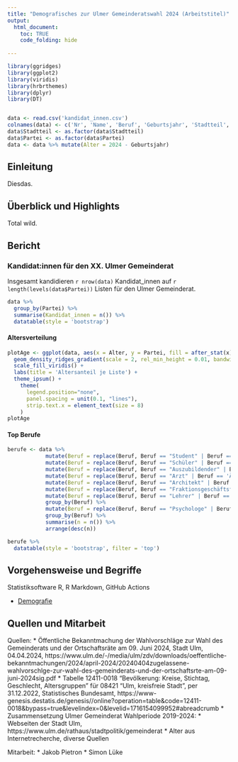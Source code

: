```yaml
---
title: "Demografisches zur Ulmer Gemeinderatswahl 2024 (Arbeitstitel)"
output:
  html_document:
    toc: TRUE
    code_folding: hide
    
---
```


```r
library(ggridges)
library(ggplot2)
library(viridis)
library(hrbrthemes)
library(dplyr)
library(DT)


data <- read.csv('kandidat_innen.csv')
colnames(data) <- c('Nr', 'Name', 'Beruf', 'Geburtsjahr', 'Stadtteil', 'Partei')
data$Stadtteil <- as.factor(data$Stadtteil)
data$Partei <- as.factor(data$Partei)
data <- data %>% mutate(Alter = 2024 - Geburtsjahr)

```

## Einleitung

Diesdas.


## Überblick und Highlights

Total wild.


## Bericht

### Kandidat:innen für den XX. Ulmer Gemeinderat

Insgesamt kandidieren `r nrow(data)` Kandidat_innen auf `r length(levels(data$Partei))` Listen für den Ulmer Gemeinderat.

```r

data %>%
  group_by(Partei) %>%
  summarise(Kandidat_innen = n()) %>%
  datatable(style = 'bootstrap')

```

#### Altersverteilung

```r

plotAge <- ggplot(data, aes(x = Alter, y = Partei, fill = after_stat(x))) +
  geom_density_ridges_gradient(scale = 2, rel_min_height = 0.01, bandwidth = 4) +
  scale_fill_viridis() +
  labs(title = 'Altersanteil je Liste') +
  theme_ipsum() +
    theme(
      legend.position="none",
      panel.spacing = unit(0.1, "lines"),
      strip.text.x = element_text(size = 8)
    )
plotAge
```


#### Top Berufe

```r

berufe <- data %>%
            mutate(Beruf = replace(Beruf, Beruf == "Student" | Beruf == 'Studentin', "Student_in")) %>%
            mutate(Beruf = replace(Beruf, Beruf == "Schüler" | Beruf == 'Schülerin', "Schüler_in")) %>%
            mutate(Beruf = replace(Beruf, Beruf == "Auszubildender" | Beruf == 'Auszubildende', "Auszubildende_r")) %>%
            mutate(Beruf = replace(Beruf, Beruf == "Arzt" | Beruf == 'Ärztin', "Ärzt_in")) %>%
            mutate(Beruf = replace(Beruf, Beruf == "Architekt" | Beruf == 'Architektin', "Architekt_in")) %>%
            mutate(Beruf = replace(Beruf, Beruf == "Fraktionsgeschäftsführer" | Beruf == 'Fraktionsgeschäftsführerin', "Fraktionsgeschäftsführer_in")) %>%
            mutate(Beruf = replace(Beruf, Beruf == "Lehrer" | Beruf == 'Lehrerin', "Lehrer_in")) %>%
            group_by(Beruf) %>%
            mutate(Beruf = replace(Beruf, Beruf == "Psychologe" | Beruf == 'Psychologin', "Psycholog_in")) %>%
            group_by(Beruf) %>%
            summarise(n = n()) %>%
            arrange(desc(n))

berufe %>%
  datatable(style = 'bootstrap', filter = 'top')
```

## Vorgehensweise und Begriffe

Statistiksoftware R, R Markdown, GitHub Actions

* [Demografie](https://www.bpb.de/kurz-knapp/lexika/das-junge-politik-lexikon/320066/demografie)


## Quellen und Mitarbeit

Quellen:
* Öffentliche Bekanntmachung der Wahlvorschläge zur Wahl des Gemeinderats und der Ortschaftsräte am 09. Juni 2024, Stadt Ulm, 04.04.2024, https://www.ulm.de/-/media/ulm/zdv/downloads/oeffentliche-bekanntmachungen/2024/april-2024/20240404zugelassene-wahlvorschlge-zur-wahl-des-gemeinderats-und-der-ortschaftsrte-am-09-juni-2024sig.pdf
* Tabelle 12411-0018 "Bevölkerung: Kreise, Stichtag, Geschlecht, Altersgruppen" für 08421	"Ulm, kreisfreie Stadt", per 31.12.2022, Statistisches Bundesamt, https://www-genesis.destatis.de/genesis//online?operation=table&code=12411-0018&bypass=true&levelindex=0&levelid=1716154099952#abreadcrumb
* Zusammensetzung Ulmer Gemeinderat Wahlperiode 2019-2024:
  * Webseiten der Stadt Ulm, https://www.ulm.de/rathaus/stadtpolitik/gemeinderat
  * Alter aus Internetrecherche, diverse Quellen

Mitarbeit:
* Jakob Pietron
* Simon Lüke
